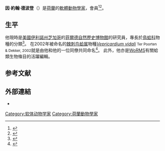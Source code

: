 '''因·約翰·德波登'''（{{lang-nl|'''Jan Johan ter Poorten'''}}）是[[荷蘭|荷蘭]]的[[軟體動物學|軟體動物學家]]，{{link-en|荷蘭軟體動物學會|Netherlands Malacological Society}}會員<ref>{{Cite web |url=http://www.bruna.nl/boeken/schitterende-schelpen-en-slijmerige-slakken-9789050113045 |title=存档副本 |access-date=2015-03-06 |archive-url=https://web.archive.org/web/20150402185851/https://www.bruna.nl/boeken/schitterende-schelpen-en-slijmerige-slakken-9789050113045 |archive-date=2015-04-02 |dead-url=yes }}</ref><ref>{{Cite web |url=http://vroegevogels.vara.nl/Fragment.150.0.html?&tx_ttnews%5Btt_news%5D=349781&cHash=bff450c3356e2c0d8bc5fd0ecac31049 |title=存档副本 |accessdate=2015-03-06 |archive-date=2015-04-02 |archive-url=https://web.archive.org/web/20150402105859/http://vroegevogels.vara.nl/Fragment.150.0.html?&tx_ttnews%5Btt_news%5D=349781&cHash=bff450c3356e2c0d8bc5fd0ecac31049 |dead-url=no }}</ref>。

==生平==
他現時是[[美國|美國]][[伊利諾州|伊利諾州]][[芝加哥|芝加哥]]的[[菲爾德自然歷史博物館|菲爾德自然歷史博物館]]的研究員，專長於[[鳥蛤科|鳥蛤科]]物種的分類<ref>{{cite web |url=http://www.researchgate.net/profile/Jan_Ter_Poorten |title=Jan Johan ter Poorten, Research Associate, Field Museum of Natural History |accessdate=2015-03-06 |publisher=[[ResearchGate|ResearchGate]] |language=en |archive-date=2015-04-02 |archive-url=https://web.archive.org/web/20150402123135/http://www.researchgate.net/profile/Jan_Ter_Poorten |dead-url=no }}</ref>。
在2002年被命名的[[棘刺鸟蛤属|棘刺鸟蛤属]]物種''[[Vepricardium_vidali|Vepricardium vidali]]'' <small>Ter Poorten & Dekker, 2002</small>就是由他和他的一位同僚共同命名<ref>{{cite book |title=中国动物志•无脊椎动物 |volume=第48卷 |edition=平装; 第1版 |publisher=[[科学出版社|科学出版社]] |date=2012-01-01 |accessdate=2014-12-07 |url=http://www.amazon.cn/%E4%B8%AD%E5%9B%BD%E5%8A%A8%E7%89%A9%E5%BF%97%E2%80%A2%E6%97%A0%E8%84%8A%E6%A4%8E%E5%8A%A8%E7%89%A9-%E5%BE%90%E5%87%A4%E5%B1%B1/dp/B0068F5Y8Y |author=[[徐凤山|徐凤山]] |chapter=七、鸟蛤科 Cardiidae Lamarck,1809 |language=zh-hans |isbn=9787030324696 |archive-date=2014-12-19 |archive-url=https://web.archive.org/web/20141219122459/http://www.amazon.cn/%E4%B8%AD%E5%9B%BD%E5%8A%A8%E7%89%A9%E5%BF%97%E2%80%A2%E6%97%A0%E8%84%8A%E6%A4%8E%E5%8A%A8%E7%89%A9-%E5%BE%90%E5%87%A4%E5%B1%B1/dp/B0068F5Y8Y |dead-url=no }}</ref>。
此外，他亦是[[WoRMS|WoRMS]]有關蛤類生物條目的活躍編輯。

==参考文献==
{{Reflist}}

==外部連結==
*

[[Category:软体动物学家|Category:软体动物学家]]
[[Category:荷蘭動物學家|Category:荷蘭動物學家]]